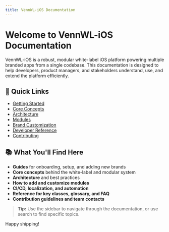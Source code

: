 ```yaml
---
title: VennWL-iOS Documentation
---
```


# Welcome to VennWL-iOS Documentation

VennWL-iOS is a robust, modular white-label iOS platform powering multiple branded apps from a single codebase. This documentation is designed to help developers, product managers, and stakeholders understand, use, and extend the platform efficiently.

## 🚀 Quick Links

- [Getting Started](getting-started/prerequisites)
- [Core Concepts](core/white-label-system)
- [Architecture](architecture/overview)
- [Modules](modules/overview)
- [Brand Customization](branding/target-resources)
- [Developer Reference](reference/authentication)
- [Contributing](contributing/code-style)

## 📚 What You'll Find Here

- **Guides** for onboarding, setup, and adding new brands
- **Core concepts** behind the white-label and modular system
- **Architecture** and best practices
- **How to add and customize modules**
- **CI/CD, localization, and automation**
- **Reference for key classes, glossary, and FAQ**
- **Contribution guidelines and team contacts**

> **Tip:** Use the sidebar to navigate through the documentation, or use search to find specific topics.

Happy shipping! 